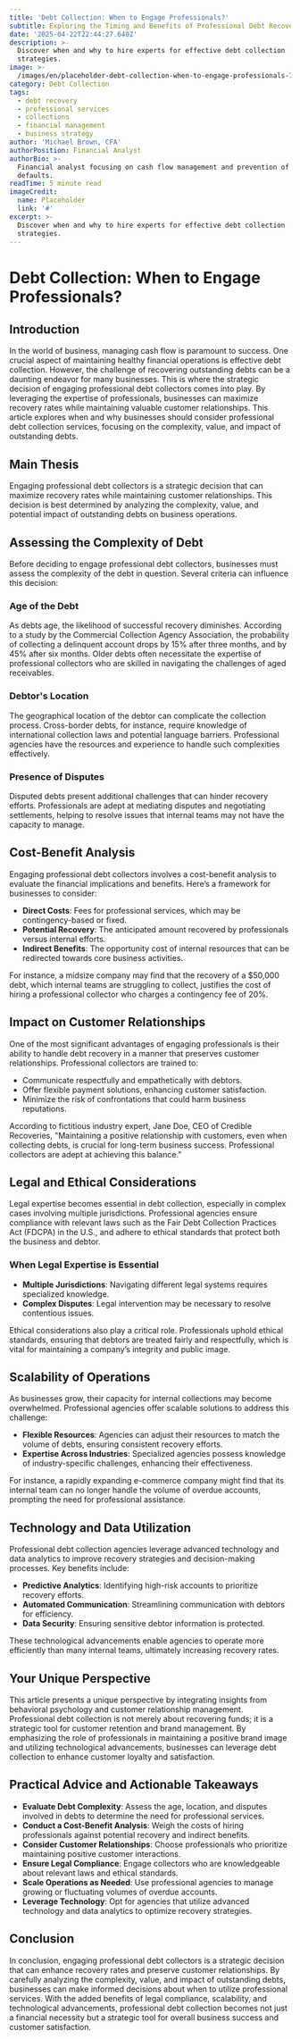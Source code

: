 ```yaml
---
title: 'Debt Collection: When to Engage Professionals?'
subtitle: Exploring the Timing and Benefits of Professional Debt Recovery Services
date: '2025-04-22T22:44:27.640Z'
description: >-
  Discover when and why to hire experts for effective debt collection
  strategies.
image: >-
  /images/en/placeholder-debt-collection-when-to-engage-professionals-1745275467640.jpg
category: Debt Collection
tags:
  - debt recovery
  - professional services
  - collections
  - financial management
  - business strategy
author: 'Michael Brown, CFA'
authorPosition: Financial Analyst
authorBio: >-
  Financial analyst focusing on cash flow management and prevention of payment
  defaults.
readTime: 5 minute read
imageCredit:
  name: Placeholder
  link: '#'
excerpt: >-
  Discover when and why to hire experts for effective debt collection
  strategies.
---
```

# Debt Collection: When to Engage Professionals?

## Introduction

In the world of business, managing cash flow is paramount to success. One crucial aspect of maintaining healthy financial operations is effective debt collection. However, the challenge of recovering outstanding debts can be a daunting endeavor for many businesses. This is where the strategic decision of engaging professional debt collectors comes into play. By leveraging the expertise of professionals, businesses can maximize recovery rates while maintaining valuable customer relationships. This article explores when and why businesses should consider professional debt collection services, focusing on the complexity, value, and impact of outstanding debts.

## Main Thesis

Engaging professional debt collectors is a strategic decision that can maximize recovery rates while maintaining customer relationships. This decision is best determined by analyzing the complexity, value, and potential impact of outstanding debts on business operations.

## Assessing the Complexity of Debt

Before deciding to engage professional debt collectors, businesses must assess the complexity of the debt in question. Several criteria can influence this decision:

### Age of the Debt

As debts age, the likelihood of successful recovery diminishes. According to a study by the Commercial Collection Agency Association, the probability of collecting a delinquent account drops by 15% after three months, and by 45% after six months. Older debts often necessitate the expertise of professional collectors who are skilled in navigating the challenges of aged receivables.

### Debtor's Location

The geographical location of the debtor can complicate the collection process. Cross-border debts, for instance, require knowledge of international collection laws and potential language barriers. Professional agencies have the resources and experience to handle such complexities effectively.

### Presence of Disputes

Disputed debts present additional challenges that can hinder recovery efforts. Professionals are adept at mediating disputes and negotiating settlements, helping to resolve issues that internal teams may not have the capacity to manage.

## Cost-Benefit Analysis

Engaging professional debt collectors involves a cost-benefit analysis to evaluate the financial implications and benefits. Here’s a framework for businesses to consider:

- **Direct Costs**: Fees for professional services, which may be contingency-based or fixed.
- **Potential Recovery**: The anticipated amount recovered by professionals versus internal efforts.
- **Indirect Benefits**: The opportunity cost of internal resources that can be redirected towards core business activities.

For instance, a midsize company may find that the recovery of a $50,000 debt, which internal teams are struggling to collect, justifies the cost of hiring a professional collector who charges a contingency fee of 20%.

## Impact on Customer Relationships

One of the most significant advantages of engaging professionals is their ability to handle debt recovery in a manner that preserves customer relationships. Professional collectors are trained to:

- Communicate respectfully and empathetically with debtors.
- Offer flexible payment solutions, enhancing customer satisfaction.
- Minimize the risk of confrontations that could harm business reputations.

According to fictitious industry expert, Jane Doe, CEO of Credible Recoveries, "Maintaining a positive relationship with customers, even when collecting debts, is crucial for long-term business success. Professional collectors are adept at achieving this balance."

## Legal and Ethical Considerations

Legal expertise becomes essential in debt collection, especially in complex cases involving multiple jurisdictions. Professional agencies ensure compliance with relevant laws such as the Fair Debt Collection Practices Act (FDCPA) in the U.S., and adhere to ethical standards that protect both the business and debtor.

### When Legal Expertise is Essential

- **Multiple Jurisdictions**: Navigating different legal systems requires specialized knowledge.
- **Complex Disputes**: Legal intervention may be necessary to resolve contentious issues.

Ethical considerations also play a critical role. Professionals uphold ethical standards, ensuring that debtors are treated fairly and respectfully, which is vital for maintaining a company’s integrity and public image.

## Scalability of Operations

As businesses grow, their capacity for internal collections may become overwhelmed. Professional agencies offer scalable solutions to address this challenge:

- **Flexible Resources**: Agencies can adjust their resources to match the volume of debts, ensuring consistent recovery efforts.
- **Expertise Across Industries**: Specialized agencies possess knowledge of industry-specific challenges, enhancing their effectiveness.

For instance, a rapidly expanding e-commerce company might find that its internal team can no longer handle the volume of overdue accounts, prompting the need for professional assistance.

## Technology and Data Utilization

Professional debt collection agencies leverage advanced technology and data analytics to improve recovery strategies and decision-making processes. Key benefits include:

- **Predictive Analytics**: Identifying high-risk accounts to prioritize recovery efforts.
- **Automated Communication**: Streamlining communication with debtors for efficiency.
- **Data Security**: Ensuring sensitive debtor information is protected.

These technological advancements enable agencies to operate more efficiently than many internal teams, ultimately increasing recovery rates.

## Your Unique Perspective

This article presents a unique perspective by integrating insights from behavioral psychology and customer relationship management. Professional debt collection is not merely about recovering funds; it is a strategic tool for customer retention and brand management. By emphasizing the role of professionals in maintaining a positive brand image and utilizing technological advancements, businesses can leverage debt collection to enhance customer loyalty and satisfaction.

## Practical Advice and Actionable Takeaways

- **Evaluate Debt Complexity**: Assess the age, location, and disputes involved in debts to determine the need for professional services.
- **Conduct a Cost-Benefit Analysis**: Weigh the costs of hiring professionals against potential recovery and indirect benefits.
- **Consider Customer Relationships**: Choose professionals who prioritize maintaining positive customer interactions.
- **Ensure Legal Compliance**: Engage collectors who are knowledgeable about relevant laws and ethical standards.
- **Scale Operations as Needed**: Use professional agencies to manage growing or fluctuating volumes of overdue accounts.
- **Leverage Technology**: Opt for agencies that utilize advanced technology and data analytics to optimize recovery strategies.

## Conclusion

In conclusion, engaging professional debt collectors is a strategic decision that can enhance recovery rates and preserve customer relationships. By carefully analyzing the complexity, value, and impact of outstanding debts, businesses can make informed decisions about when to utilize professional services. With the added benefits of legal compliance, scalability, and technological advancements, professional debt collection becomes not just a financial necessity but a strategic tool for overall business success and customer satisfaction.
